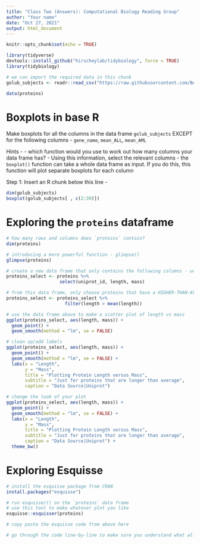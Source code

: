 ```yaml
---
title: "Class Two (Answers): Computational Biology Reading Group"
author: "Your name"
date: "Oct 27, 2021"
output: html_document
---
```


```r
knitr::opts_chunk$set(echo = TRUE)

library(tidyverse) 
devtools::install_github("hirscheylab/tidybiology", force = TRUE)
library(tidybiology)

# we can import the required data in this chunk
golub_subjects <- readr::read_csv("https://raw.githubusercontent.com/BAREJAA/website_for_john/master/datasets/golub_kaggle/golub_subjects.csv")

data(proteins)
```

# Boxplots in base R

Make boxplots for all the columns in the data frame `golub_subjects` EXCEPT for the following columns - `gene_name`, `mean_ALL`, `mean_AML`  

Hints - 
- which function would you use to work out how many columns your data frame has?
- Using this information, select the relevant columns
- the `boxplot()` function can take a whole data frame as input. If you do this, this function will plot separate boxplots for each column

Step 1: Insert an R chunk below this line - 
```r
dim(golub_subjects)
boxplot(golub_subjects[ , c(2:39)])
```



# Exploring the `proteins` dataframe
```r
# how many rows and columns does `proteins` contain?
dim(proteins)

# introducing a more powerful function - glimpse()
glimpse(proteins)

# create a new data frame that only contains the following columns - uniprot_id, length, mass
proteins_select <- proteins %>% 
                    select(uniprot_id, length, mass)

# from this data frame, only choose proteins that have a HIGHER-THAN-AVERAGE LENGTH
proteins_select <- proteins_select %>% 
                      filter(length > mean(length))

# use the data frame above to make a scatter plot of length vs mass
ggplot(proteins_select, aes(length, mass)) +
  geom_point() +
  geom_smooth(method = "lm", se = FALSE) 

# clean up/add labels
ggplot(proteins_select, aes(length, mass)) +
  geom_point() +
  geom_smooth(method = "lm", se = FALSE) +
  labs(x = "Length",
       y = "Mass",
       title = "Plotting Protein Length versus Mass",
       subtitle = "Just for proteins that are longer than average",
       caption = "Data Source|Uniprot") 

# change the look of your plot
ggplot(proteins_select, aes(length, mass)) +
  geom_point() +
  geom_smooth(method = "lm", se = FALSE) +
  labs(x = "Length",
       y = "Mass",
       title = "Plotting Protein Length versus Mass",
       subtitle = "Just for proteins that are longer than average",
       caption = "Data Source|Uniprot") +
  theme_bw()

```

# Exploring Esquisse

```r
# install the esquisse package from CRAN
install.packages("esquisse")

# run esquisser() on the `proteins` data frame
# use this tool to make whatever plot you like
esquisse::esquisser(proteins)

# copy paste the esquisse code from above here

# go through the code line-by-line to make sure you understand what all of it does

```
